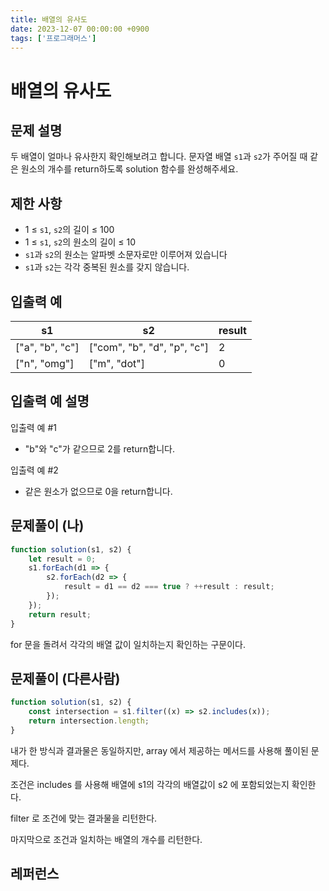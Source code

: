 ```yaml
---
title: 배열의 유사도
date: 2023-12-07 00:00:00 +0900
tags: ['프로그래머스']
---
```


# 배열의 유사도

## 문제 설명

두 배열이 얼마나 유사한지 확인해보려고 합니다. 문자열 배열 `s1`과 `s2`가 주어질 때 같은 원소의 개수를 return하도록 solution 함수를 완성해주세요.

## **제한 사항**

- 1 ≤ `s1`, `s2`의 길이 ≤ 100
- 1 ≤ `s1`, `s2`의 원소의 길이 ≤ 10
- `s1`과 `s2`의 원소는 알파벳 소문자로만 이루어져 있습니다
- `s1`과 `s2`는 각각 중복된 원소를 갖지 않습니다.

## **입출력 예**

| s1 | s2 | result |
| --- | --- | --- |
| ["a", "b", "c"] | ["com", "b", "d", "p", "c"] | 2 |
| ["n", "omg"] | ["m", "dot"] | 0 |

## **입출력 예 설명**

입출력 예 #1

- "b"와 "c"가 같으므로 2를 return합니다.

입출력 예 #2

- 같은 원소가 없으므로 0을 return합니다.

## **문제풀이 (나)**

```jsx
function solution(s1, s2) {
    let result = 0;
    s1.forEach(d1 => {
        s2.forEach(d2 => {
            result = d1 == d2 === true ? ++result : result;
        });
    });
    return result;
}
```

for 문을 돌려서 각각의 배열 값이 일치하는지 확인하는 구문이다.

## **문제풀이 (다른사람)**

```jsx
function solution(s1, s2) {
    const intersection = s1.filter((x) => s2.includes(x));
    return intersection.length;
}
```

내가 한 방식과 결과물은 동일하지만, array 에서 제공하는 메서드를 사용해 풀이된 문제다.

조건은 includes 를 사용해 배열에 s1의 각각의 배열값이 s2 에 포함되었는지 확인한다.

filter 로 조건에 맞는 결과물을 리턴한다.

마지막으로 조건과 일치하는 배열의 개수를 리턴한다.

## **레퍼런스**